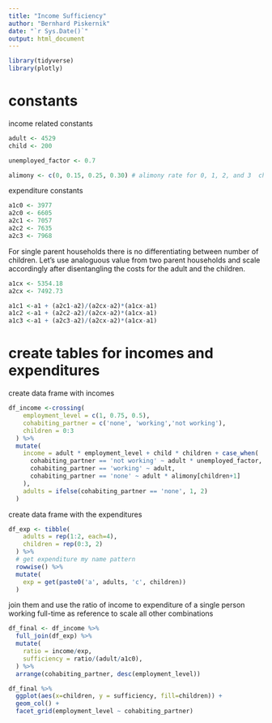 ```yaml
---
title: "Income Sufficiency"
author: "Bernhard Piskernik"
date: "`r Sys.Date()`"
output: html_document
---
```


```r
library(tidyverse)
library(plotly)
```
# constants

income related constants

```r
adult <- 4529
child <- 200

unemployed_factor <- 0.7

alimony <- c(0, 0.15, 0.25, 0.30) # alimony rate for 0, 1, 2, and 3  children
```


expenditure constants

```r
a1c0 <- 3977
a2c0 <- 6605
a2c1 <- 7057
a2c2 <- 7635
a2c3 <- 7968
```

For single parent households there is no differentiating between number of  children. Let's use analoguous value from two parent households and scale accordingly  after disentangling the costs for the adult and the children.

```r
a1cx <- 5354.18
a2cx <- 7492.73

a1c1 <-a1 + (a2c1-a2)/(a2cx-a2)*(a1cx-a1)
a1c2 <-a1 + (a2c2-a2)/(a2cx-a2)*(a1cx-a1)
a1c3 <-a1 + (a2c3-a2)/(a2cx-a2)*(a1cx-a1)
```

# create tables for incomes and expenditures

create data frame with incomes

```r
df_income <-crossing(
    employment_level = c(1, 0.75, 0.5),
    cohabiting_partner = c('none', 'working','not working'),
    children = 0:3
  ) %>% 
  mutate(
    income = adult * employment_level + child * children + case_when(
      cohabiting_partner == 'not working' ~ adult * unemployed_factor,
      cohabiting_partner == 'working' ~ adult,
      cohabiting_partner == 'none' ~ adult * alimony[children+1]
    ),
    adults = ifelse(cohabiting_partner == 'none', 1, 2)
  ) 
```

create data frame with the expenditures

```r
df_exp <- tibble(
    adults = rep(1:2, each=4),
    children = rep(0:3, 2)
  ) %>%
  # get expenditure my name pattern
  rowwise() %>% 
  mutate(
    exp = get(paste0('a', adults, 'c', children))
  ) 

```

join them and use the ratio of income to expenditure of a single person working full-time as reference to scale all other combinations

```r
df_final <- df_income %>%
  full_join(df_exp) %>%
  mutate(
    ratio = income/exp,
    sufficiency = ratio/(adult/a1c0),
  ) %>%
  arrange(cohabiting_partner, desc(employment_level))
```


```r
df_final %>%
  ggplot(aes(x=children, y = sufficiency, fill=children)) +
  geom_col() +
  facet_grid(employment_level ~ cohabiting_partner)
```

